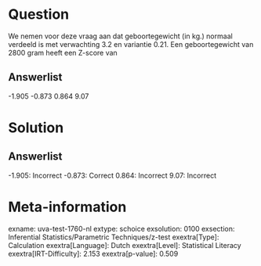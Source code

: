 Question
========

We nemen voor deze vraag aan dat geboortegewicht (in kg.) normaal
verdeeld is met verwachting 3.2 en variantie 0.21. Een geboortegewicht
van 2800 gram heeft een Z-score van

Answerlist
----------

-1.905
-0.873
0.864
9.07

Solution
========

Answerlist
----------

-1.905: Incorrect
-0.873: Correct
0.864: Incorrect
9.07: Incorrect

Meta-information
================
exname: uva-test-1760-nl
extype: schoice
exsolution: 0100
exsection: Inferential Statistics/Parametric Techniques/z-test
exextra[Type]: Calculation
exextra[Language]: Dutch
exextra[Level]: Statistical Literacy
exextra[IRT-Difficulty]: 2.153
exextra[p-value]: 0.509
